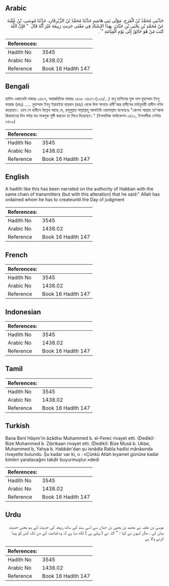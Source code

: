 ## Arabic


<div dir="rtl" lang="ar" style={{fontSize:'larger',backgroundColor:'#f8f9fa',padding:20}}>
حَدَّثَنِي مُحَمَّدُ بْنُ الْفَرَجِ، مَوْلَى بَنِي هَاشِمٍ حَدَّثَنَا مُحَمَّدُ بْنُ الزِّبْرِقَانِ، حَدَّثَنَا مُوسَى، بْنُ عُقْبَةَ عَنْ مُحَمَّدِ بْنِ يَحْيَى بْنِ حَبَّانَ، بِهَذَا الإِسْنَادِ فِي مَعْنَى حَدِيثِ رَبِيعَةَ غَيْرَ أَنَّهُ قَالَ ‏ "‏ فَإِنَّ اللَّهَ كَتَبَ مَنْ هُوَ خَالِقٌ إِلَى يَوْمِ الْقِيَامَةِ ‏"‏ ‏.‏
</div>
<div style={{backgroundColor:'#f8f9fa',padding:20, marginBottom: 10}}><table> <thead> <tr> <th>References:</th> <th></th> </tr> </thead> <tbody><tr><td>Hadith No</td><td>3545</td></tr><tr><td>Arabic No</td><td>1438.02</td></tr><tr><td>Reference</td><td>Book 16 Hadith 147</td></tr></tbody></table></div>

## Bengali


<div dir="ltr" lang="bn" style={{fontSize:'larger',backgroundColor:'#f8f9fa',padding:20}}>
হাদিস একাডেমি নাম্বারঃ ৩৪৩৭, আন্তর্জাতিক নাম্বারঃ ১৪৩৮ ৩৪৩৭-(১২৬/...) বানু হাশিমের মুক্ত দাস মুহাম্মাদ ইবনু ফারাজ (রহঃ) ..... মুহাম্মাদ ইবনু ইয়াহইয়া হাব্‌বান (রহঃ) থেকে উক্ত সানাদে রাবী'আর হাদীসের মর্মানুযায়ী হাদীস বর্ণনা করেছেন। তবে সে হাদীসে উল্লেখ আছে যে, রসূলুল্লাহ সাল্লাল্লাহু আলাইহি ওয়াসাল্লাম বলেছেনঃ "কেননা আল্লাহ তা'আলা কিয়ামতের দিন পর্যন্ত যত মাখলুক সৃষ্টি করবেন তা লিখে দিয়েছেন।" (ইসলামিক ফাউন্ডেশন ৩৪১০, ইসলামীক সেন্টার ৩৪০৯)
</div>
<div style={{backgroundColor:'#f8f9fa',padding:20, marginBottom: 10}}><table> <thead> <tr> <th>References:</th> <th></th> </tr> </thead> <tbody><tr><td>Hadith No</td><td>3545</td></tr><tr><td>Arabic No</td><td>1438.02</td></tr><tr><td>Reference</td><td>Book 16 Hadith 147</td></tr></tbody></table></div>

## English


<div dir="ltr" lang="en" style={{fontSize:'larger',backgroundColor:'#f8f9fa',padding:20}}>
A hadith like this has been narrated on the authority of Habban with the same chain of transmitters (but with this alteration) that he said:" Allah has ordained whom he has to createuntil the Day of judgment
</div>
<div style={{backgroundColor:'#f8f9fa',padding:20, marginBottom: 10}}><table> <thead> <tr> <th>References:</th> <th></th> </tr> </thead> <tbody><tr><td>Hadith No</td><td>3545</td></tr><tr><td>Arabic No</td><td>1438.02</td></tr><tr><td>Reference</td><td>Book 16 Hadith 147</td></tr></tbody></table></div>

## French


<div dir="ltr" lang="fr" style={{fontSize:'larger',backgroundColor:'#f8f9fa',padding:20}}>

</div>
<div style={{backgroundColor:'#f8f9fa',padding:20, marginBottom: 10}}><table> <thead> <tr> <th>References:</th> <th></th> </tr> </thead> <tbody><tr><td>Hadith No</td><td>3545</td></tr><tr><td>Arabic No</td><td>1438.02</td></tr><tr><td>Reference</td><td>Book 16 Hadith 147</td></tr></tbody></table></div>

## Indonesian


<div dir="ltr" lang="id" style={{fontSize:'larger',backgroundColor:'#f8f9fa',padding:20}}>

</div>
<div style={{backgroundColor:'#f8f9fa',padding:20, marginBottom: 10}}><table> <thead> <tr> <th>References:</th> <th></th> </tr> </thead> <tbody><tr><td>Hadith No</td><td>3545</td></tr><tr><td>Arabic No</td><td>1438.02</td></tr><tr><td>Reference</td><td>Book 16 Hadith 147</td></tr></tbody></table></div>

## Tamil


<div dir="ltr" lang="ta" style={{fontSize:'larger',backgroundColor:'#f8f9fa',padding:20}}>

</div>
<div style={{backgroundColor:'#f8f9fa',padding:20, marginBottom: 10}}><table> <thead> <tr> <th>References:</th> <th></th> </tr> </thead> <tbody><tr><td>Hadith No</td><td>3545</td></tr><tr><td>Arabic No</td><td>1438.02</td></tr><tr><td>Reference</td><td>Book 16 Hadith 147</td></tr></tbody></table></div>

## Turkish


<div dir="ltr" lang="tr" style={{fontSize:'larger',backgroundColor:'#f8f9fa',padding:20}}>
Bana Benî Hâşim'in âzâdlısı Muhammed b. el-Ferec rivayet etti. (Dediki): Bize Muhammed b. Zibrikaan rivayet etti. (Dediki): Bize Musâ b. Ukbe, Muhammed b, Yahya b. Habbân'dan şu isnâdla Rabîa hadîsi mânâsında rivayette bulundu. Şu kadar var ki, o : «Çünkü Atlah kıyamet gününe kadar kimleri yaratacağını takdir buyurmuştur.»dedi
</div>
<div style={{backgroundColor:'#f8f9fa',padding:20, marginBottom: 10}}><table> <thead> <tr> <th>References:</th> <th></th> </tr> </thead> <tbody><tr><td>Hadith No</td><td>3545</td></tr><tr><td>Arabic No</td><td>1438.02</td></tr><tr><td>Reference</td><td>Book 16 Hadith 147</td></tr></tbody></table></div>

## Urdu


<div dir="rtl" lang="ur" style={{fontSize:'larger',backgroundColor:'#f8f9fa',padding:20}}>
موسیٰ بن عقبہ نے محمد بن یحییٰ بن حبان سے اسی سند کے ساتھ ربیعہ کی حدیث کے ہم معنی حدیث بیان کی ، مگر انہوں نے کہا : " اللہ نے ( پہلے ہی ) لکھ دیا ہے کہ وہ قیامت کے دن تک کس کو پیدا کرنے والا ہے
</div>
<div style={{backgroundColor:'#f8f9fa',padding:20, marginBottom: 10}}><table> <thead> <tr> <th>References:</th> <th></th> </tr> </thead> <tbody><tr><td>Hadith No</td><td>3545</td></tr><tr><td>Arabic No</td><td>1438.02</td></tr><tr><td>Reference</td><td>Book 16 Hadith 147</td></tr></tbody></table></div>